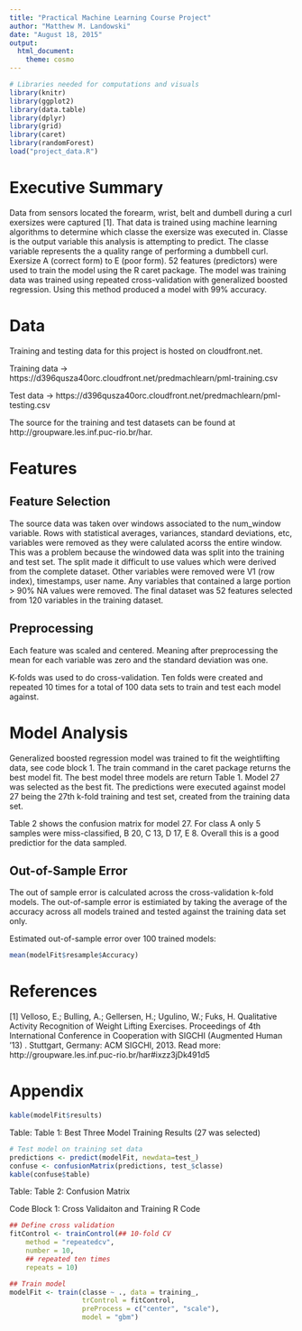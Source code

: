 ```yaml
---
title: "Practical Machine Learning Course Project"
author: "Matthew M. Landowski"
date: "August 18, 2015"
output: 
  html_document: 
    theme: cosmo
---
```


```r
# Libraries needed for computations and visuals
library(knitr)
library(ggplot2)
library(data.table)
library(dplyr)
library(grid)
library(caret)
library(randomForest)
load("project_data.R")
```

# Executive Summary
Data from sensors located the forearm, wrist, belt and dumbell during a curl exersizes were captured [1]. That data is trained using machine learning algorithms to determine which classe the exersize was executed in. Classe is the output variable this analysis is attempting to predict. The classe variable represents the a quality range of performing a dumbbell curl. Exersize A (correct form) to E (poor form). 52 features (predictors) were used to train the model using the R caret package. The model was training data was trained using repeated cross-validation with generalized boosted regression. Using this method produced a model with 99% accuracy.

# Data
Training and testing data for this project is hosted on cloudfront.net.

Training data -> https://d396qusza40orc.cloudfront.net/predmachlearn/pml-training.csv

Test data -> https://d396qusza40orc.cloudfront.net/predmachlearn/pml-testing.csv

The source for the training and test datasets can be found at http://groupware.les.inf.puc-rio.br/har.

# Features
## Feature Selection
The source data was taken over windows associated to the num_window variable. Rows with statistical averages, variances, standard deviations, etc, variables were removed as they were calulated acorss the entire window. This was a problem because the windowed data was split into the training and test set. The split made it difficult to use values which were derived from the complete dataset. Other variables were removed were V1 (row index), timestamps, user name. Any variables that contained a large portion > 90% NA values were removed. The final dataset was 52 features selected from 120 variables in the training dataset.

## Preprocessing
Each feature was scaled and centered. Meaning after preprocessing the mean for each variable was zero and the standard deviation was one.

K-folds was used to do cross-validation. Ten folds were created and repeated 10 times for a total of 100 data sets to train and test each model against.

# Model Analysis

Generalized boosted regression model was trained to fit the weightlifting data, see code block 1. The train command in the caret package returns the best model fit. The best model three models are return Table 1. Model 27 was selected as the best fit. The predictions were executed against model 27 being the 27th k-fold training and test set, created from the training data set.

Table 2 shows the confusion matrix for model 27. For class A only 5 samples were miss-classified, B 20, C 13, D 17, E 8. Overall this is a good predictior for the data sampled. 


## Out-of-Sample Error
The out of sample error is calculated across the cross-validation k-fold models. The out-of-sample error is estimiated by taking the average of the accuracy across all models trained and tested against the training data set only.

Estimated out-of-sample error over 100 trained models: 
```r
mean(modelFit$resample$Accuracy)
```

# References
[1] Velloso, E.; Bulling, A.; Gellersen, H.; Ugulino, W.; Fuks, H. Qualitative Activity Recognition of Weight Lifting Exercises. Proceedings of 4th International Conference in Cooperation with SIGCHI (Augmented Human '13) . Stuttgart, Germany: ACM SIGCHI, 2013.
Read more: http://groupware.les.inf.puc-rio.br/har#ixzz3jDk491d5

# Appendix

```r
kable(modelFit$results)
```

Table: Table 1: Best Three Model Training Results (27 was selected)

```r
# Test model on training set data
predictions <- predict(modelFit, newdata=test_)
confuse <- confusionMatrix(predictions, test_$classe)
kable(confuse$table)
```

Table: Table 2: Confusion Matrix

Code Block 1: Cross Validaiton and Training R Code
```r
## Define cross validation
fitControl <- trainControl(## 10-fold CV
    method = "repeatedcv",
    number = 10,
    ## repeated ten times
    repeats = 10)

## Train model
modelFit <- train(classe ~ ., data = training_, 
                  trControl = fitControl, 
                  preProcess = c("center", "scale"), 
                  model = "gbm")
```
